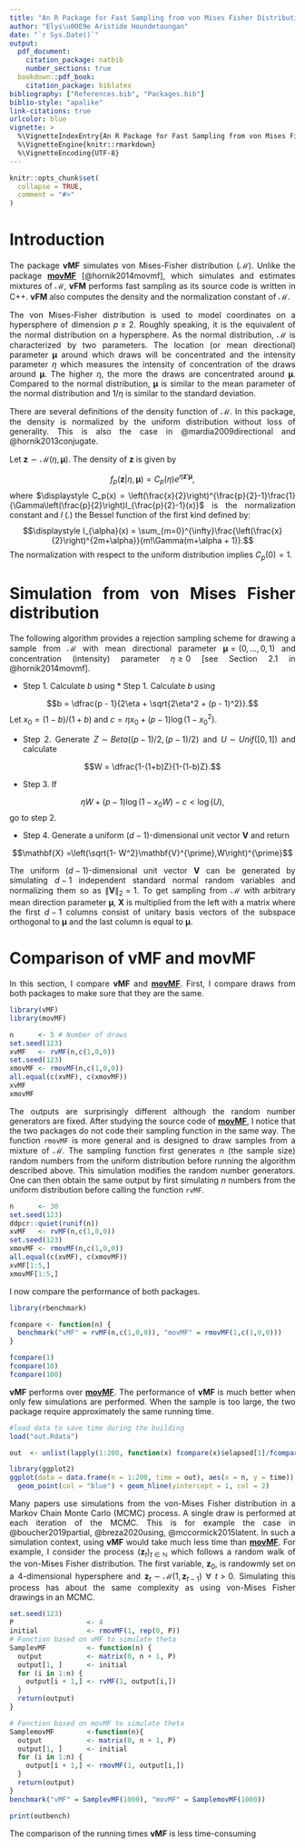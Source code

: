 ```yaml
---
title: "An R Package for Fast Sampling from von Mises Fisher Distribution"
author: "Elys\u00E9e Aristide Houndetoungan"
date: "`r Sys.Date()`"
output:
  pdf_document:
    citation_package: natbib
    number_sections: true
  bookdown::pdf_book:
    citation_package: biblatex
bibliography: ["References.bib", "Packages.bib"]
biblio-style: "apalike"
link-citations: true
urlcolor: blue
vignette: >
  %\VignetteIndexEntry{An R Package for Fast Sampling from von Mises Fisher Distribution}
  %\VignetteEngine{knitr::rmarkdown}
  %\VignetteEncoding{UTF-8}
---
```


<style>
body {
text-align: justify}
</style>

```r
knitr::opts_chunk$set(
  collapse = TRUE,
  comment = "#>"
)
```

# Introduction{-#over}

The package **vMF** simulates von Mises-Fisher distribution ($\mathcal{M}$). Unlike the package [**movMF**](https://CRAN.R-project.org/package=movMF) [@hornik2014movmf], which simulates and estimates mixtures of $\mathcal{M}$, **vFM** performs  fast sampling as its source code is written in C++. **vFM** also computes the density and the normalization constant of $\mathcal{M}$.

The von Mises-Fisher distribution is used to model coordinates on a hypersphere of dimension $p \ge 2$. Roughly speaking, it is the equivalent of the normal distribution on a hypersphere. As the normal distribution, $\mathcal{M}$ is characterized by two parameters. The location (or mean directional) parameter $\boldsymbol{\mu}$ around which draws will be concentrated and the intensity parameter $\eta$ which measures the intensity of concentration of the draws around $\boldsymbol{\mu}$. The higher $\eta$, the more the draws are concentrated around $\boldsymbol{\mu}$. Compared to the normal distribution, $\boldsymbol{\mu}$ is similar to the mean parameter of the normal distribution and $1/\eta$ is similar to the standard deviation.

There are several definitions of the density function of $\mathcal{M}$. In this package, the density is normalized by the uniform distribution without loss of generality. This is also the case in @mardia2009directional and @hornik2013conjugate.

Let $\mathbf{z} \sim \mathcal{M}\left(\eta,\boldsymbol{\mu}\right)$. The density of $\mathbf{z}$ is given by

$$f_p(\mathbf{z}|\eta, \boldsymbol{\mu}) =C_p(\eta) e^{\eta\mathbf{z}'\boldsymbol{\mu}},$$
where $\displaystyle C_p(x) = \left(\frac{x}{2}\right)^{\frac{p}{2}-1}\frac{1}{\Gamma\left(\frac{p}{2}\right)I_{\frac{p}{2}-1}(x)}$ is the normalization constant and $I_.(.)$ the Bessel function of the first kind defined by: $$\displaystyle I_{\alpha}(x) = \sum_{m=0}^{\infty}\frac{\left(\frac{x}{2}\right)^{2m+\alpha}}{m!\Gamma(m+\alpha + 1)}.$$
\noindent The normalization with respect to the uniform distribution implies $C_p(0)=1$.

# Simulation from von Mises Fisher distribution{-#sim}
The following algorithm provides a rejection sampling scheme for drawing a sample from $\mathcal{M}$ with mean directional parameter $\boldsymbol{\mu} = (0, ... , 0, 1)$ and concentration (intensity) parameter $\eta \ge 0$ [see Section 2.1 in @hornik2014movmf]. 

* Step 1. Calculate $b$ using * Step 1. Calculate $b$ using

$$b = \dfrac{p - 1}{2\eta + \sqrt{2\eta^2 + (p - 1)^2}}.$$ Let $x_0 = (1 - b)/(1 + b)$ and $c = \eta x_0 + (p - 1)\log\left(1 - x_0^2\right)$.

* Step 2. Generate $Z \sim Beta((p-1)/2,(p-1)/2)$ and $U \sim Unif([0, 1])$ and calculate

$$W = \dfrac{1-(1+b)Z}{1-(1-b)Z}.$$

* Step 3. If

$$\eta W+(p-1)\log(1-x_0W)-c<\log(U),$$ go to step 2.

* Step 4. Generate a uniform $(d-1)$-dimensional unit vector $\mathbf{V}$ and return

$$\mathbf{X} =\left(\sqrt{1- W^2}\mathbf{V}^{\prime},W\right)^{\prime}$$

The uniform ($d-1$)-dimensional unit vector $\mathbf{V}$ can be generated by simulating $d-1$ independent
standard normal random variables and normalizing them so as $\lVert \mathbf{V} \rVert_2 = 1$. To get
sampling from $\mathcal{M}$ with arbitrary mean direction parameter $\boldsymbol{\mu}$, $\mathbf{X}$ is multiplied
from the left with a matrix where the first $d-1$ columns consist of unitary basis vectors of
the subspace orthogonal to $\boldsymbol{\mu}$ and the last column is equal to $\boldsymbol{\mu}$.

# Comparison of vMF and movMF{-#comp}
In this section, I compare **vMF** and **[movMF](https://CRAN.R-project.org/package=movMF)**. First, I compare draws from both packages to make sure that they are the same.

```r
library(vMF)
library(movMF)

n      <- 5 # Number of draws
set.seed(123)
xvMF   <- rvMF(n,c(1,0,0))
set.seed(123)
xmovMF <- rmovMF(n,c(1,0,0))
all.equal(c(xvMF), c(xmovMF))
xvMF
xmovMF
```
The outputs are surprisingly different although the random number generators are fixed. After studying the source code of **[movMF](https://CRAN.R-project.org/package=movMF)**, I notice that the two packages do not code their sampling function in the same way. The function `rmovMF` is more general and is designed to draw samples from a mixture of $\mathcal{M}$. The sampling function first generates $n$ (the sample size) random numbers from the uniform distribution before running the algorithm described above. This simulation modifies the random number generators. One can then obtain the same output by first simulating $n$ numbers from the uniform distribution before calling the function `rvMF`.

```r
n      <- 30
set.seed(123)
ddpcr::quiet(runif(n))
xvMF   <- rvMF(n,c(1,0,0))
set.seed(123)
xmovMF <- rmovMF(n,c(1,0,0))
all.equal(c(xvMF), c(xmovMF))
xvMF[1:5,]
xmovMF[1:5,]
```

I now compare the performance of both packages.
```r
library(rbenchmark) 

fcompare <- function(n) {
  benchmark("vMF" = rvMF(n,c(1,0,0)), "movMF" = rmovMF(1,c(1,0,0)))
}

fcompare(1)
fcompare(10)
fcompare(100)
```
**vMF** performs over **[movMF](https://CRAN.R-project.org/package=movMF)**. The performance of **vMF** is much better when only few simulations are performed. When the sample is too large, the two package require approximately the same running time.

```r
#load data to save time during the building
load("out.Rdata")
```
```r
out  <- unlist(lapply(1:200, function(x) fcompare(x)$elapsed[1]/fcompare(x)$elapsed[2]))
```
```r
library(ggplot2)
ggplot(data = data.frame(n = 1:200, time = out), aes(x = n, y = time)) +
  geom_point(col = "blue") + geom_hline(yintercept = 1, col = 2)
```

Many papers use simulations from the von-Mises Fisher distribution in a Markov Chain Monte Carlo (MCMC) process. A single draw is performed at each iteration of the MCMC. This is for example the case in @boucher2019partial, @breza2020using, @mccormick2015latent. In such a simulation context, using **vMF** would take much less time than **[movMF](https://CRAN.R-project.org/package=movMF)**.
For example, I consider the process $\left(\mathbf{z}_t\right)_{t\in\mathbb{N}}$ which follows a random walk of the von-Mises Fisher distribution. The first variable, $\mathbf{z}_0$, is randowmly set on a 4-dimensional hypersphere and $\mathbf{z}_t \sim \mathcal{M}\left(1,\mathbf{z} _ {t - 1}\right)$ $\forall$ $t > 0$. Simulating this process has about the same complexity as using von-Mises Fisher drawings in an MCMC.

```r
set.seed(123)
P                  <- 4
initial            <- rmovMF(1, rep(0, P))
# Fonction based on vMF to simulate theta
SamplevMF          <- function(n) {
  output           <- matrix(0, n + 1, P)
  output[1, ]      <- initial
  for (i in 1:n) {
    output[i + 1,] <- rvMF(1, output[i,])
  }
  return(output)
}

# Fonction based on movMF to simulate theta
SamplemovMF        <-function(n){
  output           <- matrix(0, n + 1, P)
  output[1, ]      <- initial
  for (i in 1:n) {
    output[i + 1,] <- rmovMF(1, output[i,])
  }
  return(output)
}
benchmark("vMF" = SamplevMF(1000), "movMF" = SamplemovMF(1000))
```
```r
print(outbench)
```
The comparison of the running times  **vMF** is less time-consuming